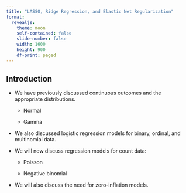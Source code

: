 ```yaml
---
title: "LASSO, Ridge Regression, and Elastic Net Regularization"
format: 
  revealjs:
    theme: moon
    self-contained: false
    slide-number: false
    width: 1600
    height: 900
    df-print: paged
---
```


## Introduction

-   We have previously discussed continuous outcomes and the appropriate distributions.

    -   Normal

    -   Gamma

-   We also discussed logistic regression models for binary, ordinal, and multinomial data.

-   We will now discuss regression models for count data:

    -   Poisson

    -   Negative binomial

-   We will also discuss the need for zero-inflation models.


